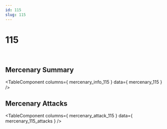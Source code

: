 ```yaml
---
id: 115
slug: 115
---
```



# 115

<div style = {{ display: "flex" }}>
    <Image img={require('@site/static/img/mercenaries/illust/thum_char_view_n_115.jpg')}/>
    <Image img={require('@site/static/img/mercenaries/illust/thum_char_view_o_115.jpg')}/>
</div>

## Mercenary Summary

<TableComponent
  columns={ mercenary_info_115 }
  data={ mercenary_115 }
/>

## Mercenary Attacks

<TableComponent
  columns={ mercenary_attack_115 }
  data={ mercenary_115_attacks }
/>